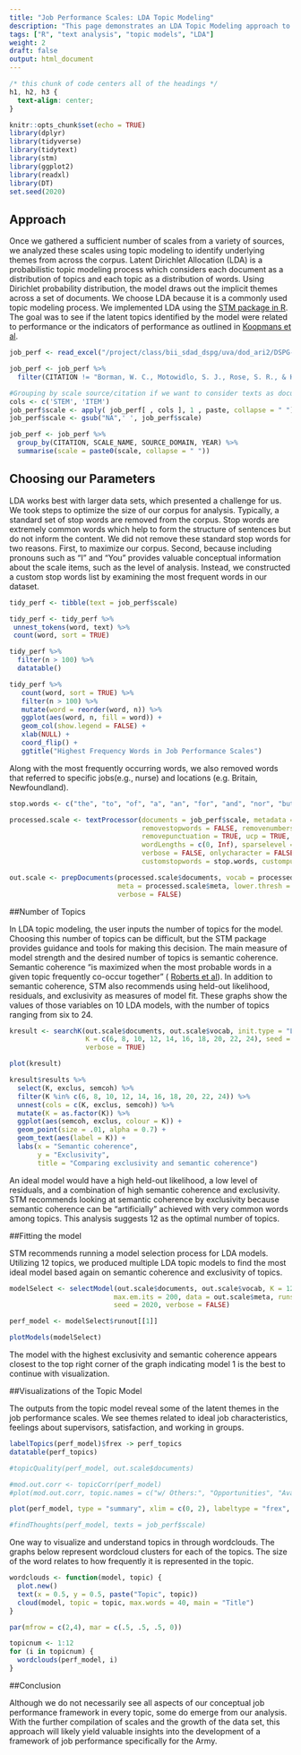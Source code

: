 ```yaml
---
title: "Job Performance Scales: LDA Topic Modeling"
description: "This page demonstrates an LDA Topic Modeling approach to our corpus."
tags: ["R", "text analysis", "topic models", "LDA"]
weight: 2
draft: false
output: html_document
---
```

```css
/* this chunk of code centers all of the headings */
h1, h2, h3 {
  text-align: center;
}
```

```r
knitr::opts_chunk$set(echo = TRUE)
library(dplyr)
library(tidyverse)
library(tidytext)
library(stm)
library(ggplot2)
library(readxl)
library(DT)
set.seed(2020)
```

## Approach

Once we gathered a sufficient number of scales from a variety of sources, we analyzed these scales using topic modeling to identify underlying themes from across the corpus. Latent Dirichlet Allocation (LDA) is a probabilistic topic modeling process which considers each document as a distribution of topics and each topic as a distribution of words. Using Dirichlet probability distribution, the model draws out the implicit themes across a set of documents. We choose LDA because it is a commonly used topic modeling process. We implemented LDA using the [STM package in R](https://cran.r-project.org/web/packages/stm/vignettes/stmVignette.pdf). The goal was to see if the latent topics identified by the model were related to performance or the indicators of performance as outlined in [Koopmans et al](https://www.researchgate.net/publication/51508445_Conceptual_Frameworks_of_Individual_Work_Performance).  

```r

job_perf <- read_excel("/project/class/bii_sdad_dspg/uva/dod_ari2/DSPG-ARI2 -- Performance Item and Scale Database.xlsx",  sheet = "Performance Items")

job_perf <- job_perf %>%
  filter(CITATION != "Borman, W. C., Motowidlo, S. J., Rose, S. R., & Hanser, L. M. (1987). Development of a Model of Soldier Effectiveness: Retranslation Materials and Results. HUMAN RESOURCES RESEARCH ORGANIZATION ALEXANDRIA VA.")

#Grouping by scale source/citation if we want to consider texts as documents
cols <- c('STEM', 'ITEM')
job_perf$scale <- apply( job_perf[ , cols ], 1 , paste, collapse = " ")
job_perf$scale <- gsub("NA",' ', job_perf$scale)

job_perf <- job_perf %>%
  group_by(CITATION, SCALE_NAME, SOURCE_DOMAIN, YEAR) %>%
  summarise(scale = paste0(scale, collapse = " "))
```

## Choosing our Parameters 
LDA works best with larger data sets, which presented a challenge for us. We took steps to optimize the size of our corpus for analysis. Typically, a standard set of stop words are removed from the corpus. Stop words are extremely common words which help to form the structure of sentences but do not inform the content. We did not remove these standard stop words for two reasons. First, to maximize our corpus. Second, because including pronouns such as "I" and "You" provides valuable conceptual information about the scale items, such as the level of analysis. Instead, we constructed a custom stop words list by examining the most frequent words in our dataset. 

 

```r
tidy_perf <- tibble(text = job_perf$scale)

tidy_perf <- tidy_perf %>%
 unnest_tokens(word, text) %>%
 count(word, sort = TRUE)

tidy_perf %>%
  filter(n > 100) %>%
  datatable()

tidy_perf %>%
   count(word, sort = TRUE) %>%
   filter(n > 100) %>%
   mutate(word = reorder(word, n)) %>%
   ggplot(aes(word, n, fill = word)) +
   geom_col(show.legend = FALSE) +
   xlab(NULL) +
   coord_flip() +
   ggtitle("Highest Frequency Words in Job Performance Scales")

``` 

Along with the most frequently occurring words, we also removed words that referred to specific jobs(e.g., nurse) and locations (e.g. Britain, Newfoundland).

```r

stop.words <- c("the", "to", "of", "a", "an", "for", "and", "nor", "but", "or", "yet", "so", "either", "or", "both", "if", "as", "than", "how", "that", "this", "whatever", "which", "whichever", "where", "wherever", "it", "at", "like", "are", "from", "do", "andor", "goran", "nurse", "nursing", "nurses", "patient", "hospital", "newfoundland", "britain", "on", "patient", "patients", "in", "am", "is", "was", "with", "be")

processed.scale <- textProcessor(documents = job_perf$scale, metadata = job_perf, lowercase = TRUE, 
                                 removestopwords = FALSE, removenumbers = TRUE,
                                 removepunctuation = TRUE, ucp = TRUE, stem = FALSE,
                                 wordLengths = c(0, Inf), sparselevel = 1, language = "en",
                                 verbose = FALSE, onlycharacter = FALSE, striphtml = FALSE,
                                 customstopwords = stop.words, custompunctuation = NULL, v1 = FALSE)

out.scale <- prepDocuments(processed.scale$documents, vocab = processed.scale$vocab,
                           meta = processed.scale$meta, lower.thresh = 0, upper.thresh = Inf, 
                           verbose = FALSE)

```

##Number of Topics

In LDA topic modeling, the user inputs the number of topics for the model. Choosing this number of topics can be difficult, but the STM package provides guidance and tools for making this decision. The main measure of model strength and the desired number of topics is semantic coherence. Semantic coherence "is maximized when the most probable words in a given topic frequently
co-occur together" ( [Roberts et al](https://cran.r-project.org/web/packages/stm/vignettes/stmVignette.pdf)). In addition to semantic coherence, STM also recommends using held-out likelihood, residuals, and exclusivity as measures of model fit. These graphs show the values of those variables on 10 LDA models, with the number of topics ranging from six to 24. 


```r

kresult <- searchK(out.scale$documents, out.scale$vocab, init.type = "LDA", 
                   K = c(6, 8, 10, 12, 14, 16, 18, 20, 22, 24), seed = 2020, data = out.scale$meta, 
                   verbose = TRUE) 

```

```r
plot(kresult) 

kresult$results %>%
  select(K, exclus, semcoh) %>%
  filter(K %in% c(6, 8, 10, 12, 14, 16, 18, 20, 22, 24)) %>%
  unnest(cols = c(K, exclus, semcoh)) %>%
  mutate(K = as.factor(K)) %>%
  ggplot(aes(semcoh, exclus, colour = K)) +
  geom_point(size = .01, alpha = 0.7) +
  geom_text(aes(label = K)) +
  labs(x = "Semantic coherence",
       y = "Exclusivity",
       title = "Comparing exclusivity and semantic coherence")

```


An ideal model would have a high held-out likelihood, a low level of residuals, and a combination of high semantic coherence and exclusivity. STM recommends looking at semantic coherence by exclusivity because semantic coherence can be "artificially" achieved with very common words among topics. This analysis suggests 12 as the optimal number of topics. 

##Fitting the model

STM recommends running a model selection process for LDA models. Utilizing 12 topics, we produced multiple LDA topic models to find the most ideal model based again on semantic coherence and exclusivity of topics. 

```r

modelSelect <- selectModel(out.scale$documents, out.scale$vocab, K = 12,
                          max.em.its = 200, data = out.scale$meta, runs = 20, init.type = "LDA", 
                          seed = 2020, verbose = FALSE)

perf_model <- modelSelect$runout[[1]] 

```

```r
plotModels(modelSelect)
```

The model with the highest exclusivity and semantic coherence appears closest to the top right corner of the graph indicating model 1 is the best to continue with visualization.

##Visualizations of the Topic Model

The outputs from the topic model reveal some of the latent themes in the job performance scales. We see themes related to ideal job characteristics, feelings about supervisors, satisfaction, and working in groups. 


```r

labelTopics(perf_model)$frex -> perf_topics
datatable(perf_topics)

#topicQuality(perf_model, out.scale$documents)

#mod.out.corr <- topicCorr(perf_model)
#plot(mod.out.corr, topic.names = c("w/ Others:", "Opportunities", "Available Tools:", "Relations w/ Supervisor:", "Job Characteristics:", "Opportunities & Feelings:", "Describe Work:", "Performance:"))

plot(perf_model, type = "summary", xlim = c(0, 2), labeltype = "frex", n = 5) #, topic.names = c("w/ Others:", "Opportunities:", "Available Tools:", "Relations w/ Supervisor:", "Job Characteristics:", "Satisfaction:", "Describe Work:", "Performance:"))

#findThoughts(perf_model, texts = job_perf$scale)
```

One way to visualize and understand topics in through wordclouds. The graphs below represent wordcloud clusters for each of the topics. The size of the word relates to how frequently it is represented in the topic. 


```r

wordclouds <- function(model, topic) {
  plot.new()
  text(x = 0.5, y = 0.5, paste("Topic", topic)) 
  cloud(model, topic = topic, max.words = 40, main = "Title")
}

par(mfrow = c(2,4), mar = c(.5, .5, .5, 0))

topicnum <- 1:12
for (i in topicnum) {
  wordclouds(perf_model, i)
}
```



##Conclusion

Although we do not necessarily see all aspects of our conceptual job performance framework in every topic, some do emerge from our analysis. With the further compilation of scales and the growth of the data set, this approach will likely yield valuable insights into the development of a framework of job performance specifically for the Army. 


